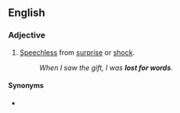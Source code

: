 ==English==

===Adjective===
{{en-adj}}

# [[speechless|Speechless]] from [[surprise]] or [[shock]].
#: ''When I saw the gift, I was '''lost for words'''.''

====Synonyms====
* {{l|en|at a loss for words}}